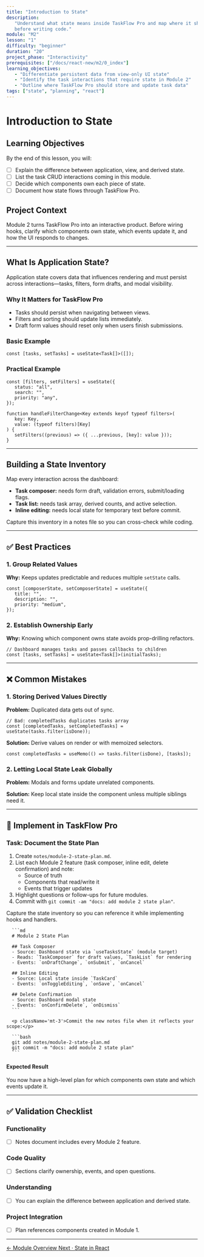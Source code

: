 ```yaml
---
title: "Introduction to State"
description:
   "Understand what state means inside TaskFlow Pro and map where it should live
   before writing code."
module: "M2"
lesson: "1"
difficulty: "beginner"
duration: "20"
project_phase: "Interactivity"
prerequisites: ["/docs/react-new/m2/0_index"]
learning_objectives:
   - "Differentiate persistent data from view-only UI state"
   - "Identify the task interactions that require state in Module 2"
   - "Outline where TaskFlow Pro should store and update task data"
tags: ["state", "planning", "react"]
---
```



# Introduction to State

## Learning Objectives

By the end of this lesson, you will:

-  [ ] Explain the difference between application, view, and derived state.
-  [ ] List the task CRUD interactions coming in this module.
-  [ ] Decide which components own each piece of state.
-  [ ] Document how state flows through TaskFlow Pro.

## Project Context

Module 2 turns TaskFlow Pro into an interactive product. Before wiring hooks,
clarify which components own state, which events update it, and how the UI
responds to changes.

---

## What Is Application State?

Application state covers data that influences rendering and must persist across
interactions—tasks, filters, form drafts, and modal visibility.

### Why It Matters for TaskFlow Pro

-  Tasks should persist when navigating between views.
-  Filters and sorting should update lists immediately.
-  Draft form values should reset only when users finish submissions.

### Basic Example

```tsx
const [tasks, setTasks] = useState<Task[]>([]);
```

### Practical Example

```tsx
const [filters, setFilters] = useState({
   status: "all",
   search: "",
   priority: "any",
});

function handleFilterChange<Key extends keyof typeof filters>(
   key: Key,
   value: (typeof filters)[Key]
) {
   setFilters((previous) => ({ ...previous, [key]: value }));
}
```

---

## Building a State Inventory

Map every interaction across the dashboard:

-  **Task composer:** needs form draft, validation errors, submit/loading flags.
-  **Task list:** needs task array, derived counts, and active selection.
-  **Inline editing:** needs local state for temporary text before commit.

Capture this inventory in a notes file so you can cross-check while coding.

---

## ✅ Best Practices

### 1. Group Related Values

**Why:** Keeps updates predictable and reduces multiple `setState` calls.

```tsx
const [composerState, setComposerState] = useState({
   title: "",
   description: "",
   priority: "medium",
});
```

### 2. Establish Ownership Early

**Why:** Knowing which component owns state avoids prop-drilling refactors.

```tsx
// Dashboard manages tasks and passes callbacks to children
const [tasks, setTasks] = useState<Task[]>(initialTasks);
```

---

## ❌ Common Mistakes

### 1. Storing Derived Values Directly

**Problem:** Duplicated data gets out of sync.

```tsx
// Bad: completedTasks duplicates tasks array
const [completedTasks, setCompletedTasks] = useState(tasks.filter(isDone));
```

**Solution:** Derive values on render or with memoized selectors.

```tsx
const completedTasks = useMemo(() => tasks.filter(isDone), [tasks]);
```

### 2. Letting Local State Leak Globally

**Problem:** Modals and forms update unrelated components.

**Solution:** Keep local state inside the component unless multiple siblings
need it.

---

## 🔨 Implement in TaskFlow Pro

### Task: Document the State Plan

1. Create `notes/module-2-state-plan.md`.
2. List each Module 2 feature (task composer, inline edit, delete confirmation)
   and note:
   -  Source of truth
   -  Components that read/write it
   -  Events that trigger updates
3. Highlight questions or follow-ups for future modules.
4. Commit with `git commit -am "docs: add module 2 state plan"`.

<Accordions type='single' className='mt-4'>
   <Accordion title='Solution Walkthrough'>
      <p>
         Capture the state inventory so you can reference it while implementing hooks
         and handlers.
      </p>

      ```md
      # Module 2 State Plan

      ## Task Composer
      - Source: Dashboard state via `useTasksState` (module target)
      - Reads: `TaskComposer` for draft values, `TaskList` for rendering
      - Events: `onDraftChange`, `onSubmit`, `onCancel`

      ## Inline Editing
      - Source: Local state inside `TaskCard`
      - Events: `onToggleEditing`, `onSave`, `onCancel`

      ## Delete Confirmation
      - Source: Dashboard modal state
      - Events: `onConfirmDelete`, `onDismiss`
      ```

      <p className='mt-3'>Commit the new notes file when it reflects your scope:</p>

      ```bash
      git add notes/module-2-state-plan.md
      git commit -m "docs: add module 2 state plan"
      ```

   </Accordion>
</Accordions>

#### Expected Result

You now have a high-level plan for which components own state and which events
update it.

---

## ✅ Validation Checklist

### Functionality

-  [ ] Notes document includes every Module 2 feature.

### Code Quality

-  [ ] Sections clarify ownership, events, and open questions.

### Understanding

-  [ ] You can explain the difference between application and derived state.

### Project Integration

-  [ ] Plan references components created in Module 1.

---

<div className='mt-8 flex justify-between'>
   <a
      href='/docs/react-new/m2/0_index'
      className='text-sm font-medium text-muted-foreground hover:text-foreground'
   >
      ← Module Overview
   </a>
   <a
      href='/docs/react-new/m2/2_state-in-react'
      className='text-sm font-medium text-primary hover:text-primary/80'
   >
      Next · State in React
   </a>
</div>

